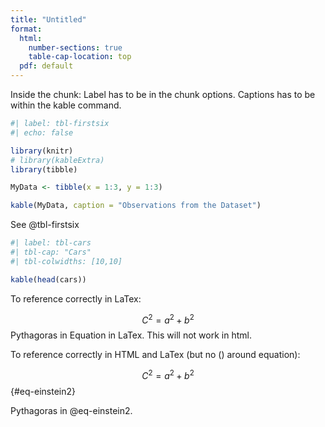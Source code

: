 ```yaml
---
title: "Untitled"
format:
  html:
    number-sections: true
    table-cap-location: top
  pdf: default
---
```


Inside the chunk: Label has to be in the chunk options. Captions has to be within the kable command.

```r
#| label: tbl-firstsix
#| echo: false

library(knitr)
# library(kableExtra)
library(tibble)

MyData <- tibble(x = 1:3, y = 1:3)

kable(MyData, caption = "Observations from the Dataset")
```

See @tbl-firstsix

```r
#| label: tbl-cars
#| tbl-cap: "Cars"
#| tbl-colwidths: [10,10]

kable(head(cars))
```


To reference correctly in LaTex:

$$
C^2=a^2+b^2 \label{eq-einstein}
$$ 
Pythagoras in Equation \eqref{eq-einstein} in LaTex. This will not work in html.

To reference correctly in HTML and LaTex (but no () around equation):

$$
C^2=a^2+b^2 
$$ {#eq-einstein2}

Pythagoras in  @eq-einstein2. 

